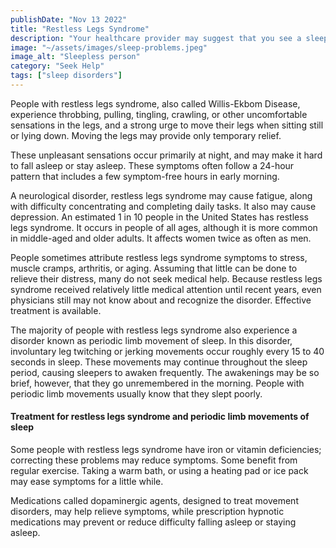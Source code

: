 ```yaml
---
publishDate: "Nov 13 2022"
title: "Restless Legs Syndrome"
description: "Your healthcare provider may suggest that you see a sleep specialist, and refer you to a sleep center in your area."
image: "~/assets/images/sleep-problems.jpeg"
image_alt: "Sleepless person"
category: "Seek Help"
tags: ["sleep disorders"]
---
```


People with restless legs syndrome, also called Willis-Ekbom Disease, experience throbbing, pulling, tingling, crawling, or other uncomfortable sensations in the legs, and a strong urge to move their legs when sitting still or lying down. Moving the legs may provide only temporary relief.

These unpleasant sensations occur primarily at night, and may make it hard to fall asleep or stay asleep. These symptoms often follow a 24-hour pattern that includes a few symptom-free hours in early morning.

A neurological disorder, restless legs syndrome may cause fatigue, along with difficulty concentrating and completing daily tasks. It also may cause depression. An estimated 1 in 10 people in the United States has restless legs syndrome. It occurs in people of all ages, although it is more common in middle-aged and older adults. It affects women twice as often as men.

People sometimes attribute restless legs syndrome symptoms to stress, muscle cramps, arthritis, or aging. Assuming that little can be done to relieve their distress, many do not seek medical help. Because restless legs syndrome received relatively little medical attention until recent years, even physicians still may not know about and recognize the disorder. Effective treatment is available.

The majority of people with restless legs syndrome also experience a disorder known as periodic limb movement of sleep. In this disorder, involuntary leg twitching or jerking movements occur roughly every 15 to 40 seconds in sleep. These movements may continue throughout the sleep period, causing sleepers to awaken frequently. The awakenings may be so brief, however, that they go unremembered in the morning. People with periodic limb movements usually know that they slept poorly.

#### Treatment for restless legs syndrome and periodic limb movements of sleep

Some people with restless legs syndrome have iron or vitamin deficiencies; correcting these problems may reduce symptoms. Some benefit from regular exercise. Taking a warm bath, or using a heating pad or ice pack may ease symptoms for a little while.

Medications called dopaminergic agents, designed to treat movement disorders, may help relieve symptoms, while prescription hypnotic medications may prevent or reduce difficulty falling asleep or staying asleep.